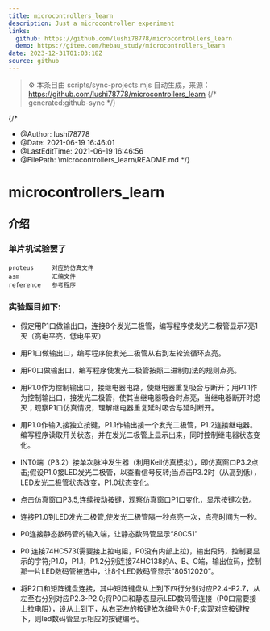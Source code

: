 ```yaml
---
title: microcontrollers_learn
description: Just a microcontroller experiment
links:
  github: https://github.com/lushi78778/microcontrollers_learn
  demo: https://gitee.com/hebau_study/microcontrollers_learn
date: 2023-12-31T01:03:18Z
source: github
---
```


> ⚙️ 本条目由 scripts/sync-projects.mjs 自动生成，来源：https://github.com/lushi78778/microcontrollers_learn
{/* generated:github-sync */}

{/*
 * @Author: lushi78778
 * @Date: 2021-06-19 16:46:01
 * @LastEditTime: 2021-06-19 16:46:56
 * @FilePath: \microcontrollers_learn\README.md
*/}
# microcontrollers_learn

## 介绍

### 单片机试验罢了
```
proteus     对应的仿真文件
asm         汇编文件
reference   参考程序
```

### 实验题目如下:

- 假定用P1口做输出口，连接8个发光二极管，编写程序使发光二极管显示7亮1灭（高电平亮，低电平灭）

- 用P1口做输出口，编写程序使发光二极管从右到左轮流循环点亮。

- 用P0口做输出口，编写程序使发光二极管按照二进制加法的规则点亮。

- 用P1.0作为控制输出口，接继电器电路，使继电器重复吸合与断开；用P1.1作为控制输出口，接发光二极管，使其当继电器吸合时点亮，当继电器断开时熄灭；观察P1口仿真情况，理解继电器重复延时吸合与延时断开。

- 用P1.0作输入接独立按键，P1.1作输出接一个发光二极管，P1.2连接继电器。编写程序读取开关状态，并在发光二极管上显示出来，同时控制继电器状态变化。

- INT0端（P3.2）接单次脉冲发生器（利用Keil仿真模拟），即仿真窗口P3.2点击;假设P1.0接LED发光二极管，以查看信号反转;当点击P3.2时（从高到低），LED发光二极管状态改变，P1.0状态变化。

- 点击仿真窗口P3.5,连续按动按键，观察仿真窗口P1口变化，显示按键次数。

- 连接P1.0到LED发光二极管,使发光二极管隔一秒点亮一次，点亮时间为一秒。

- P0连接静态数码管的输入端，让静态数码管显示“80C51”

- P0 连接74HC573(需要接上拉电阻，P0没有内部上拉)，输出段码，控制要显示的字符;P1.0，P1.1，P1.2分别连接74HC138的A、B、C端，输出位码，控制那一片LED数码管被选中，让8个LED数码管显示“80512020”。

- 将P2口和矩阵键盘连接，其中矩阵键盘从上到下四行分别对应P2.4-P2.7，从左至右分别对应P2.3-P2.0;将P0口和静态显示LED数码管连接（P0口需要接上拉电阻），设从上到下，从右至左的按键依次编号为0-F;实现对应按键按下，则led数码管显示相应的按键编号。

